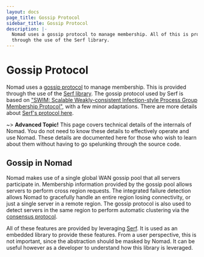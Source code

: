 ```yaml
---
layout: docs
page_title: Gossip Protocol
sidebar_title: Gossip Protocol
description: |-
  Nomad uses a gossip protocol to manage membership. All of this is provided
  through the use of the Serf library.
---
```


# Gossip Protocol

Nomad uses a [gossip protocol](https://en.wikipedia.org/wiki/Gossip_protocol)
to manage membership. This is provided through the use of the [Serf library](https://www.serf.io/).
The gossip protocol used by Serf is based on
["SWIM: Scalable Weakly-consistent Infection-style Process Group Membership Protocol"](https://www.cs.cornell.edu/projects/Quicksilver/public_pdfs/SWIM.pdf),
with a few minor adaptations. There are more details about [Serf's protocol here](https://www.serf.io/docs/internals/gossip.html).

~> **Advanced Topic!** This page covers technical details of
the internals of Nomad. You do not need to know these details to effectively
operate and use Nomad. These details are documented here for those who wish
to learn about them without having to go spelunking through the source code.

## Gossip in Nomad

Nomad makes use of a single global WAN gossip pool that all servers participate in.
Membership information provided by the gossip pool allows servers to perform cross region
requests. The integrated failure detection allows Nomad to gracefully handle an entire region
losing connectivity, or just a single server in a remote region. The gossip protocol
is also used to detect servers in the same region to perform automatic clustering
via the [consensus protocol](/docs/internals/consensus).

All of these features are provided by leveraging [Serf](https://www.serf.io/). It
is used as an embedded library to provide these features. From a user perspective,
this is not important, since the abstraction should be masked by Nomad. It can be useful
however as a developer to understand how this library is leveraged.
